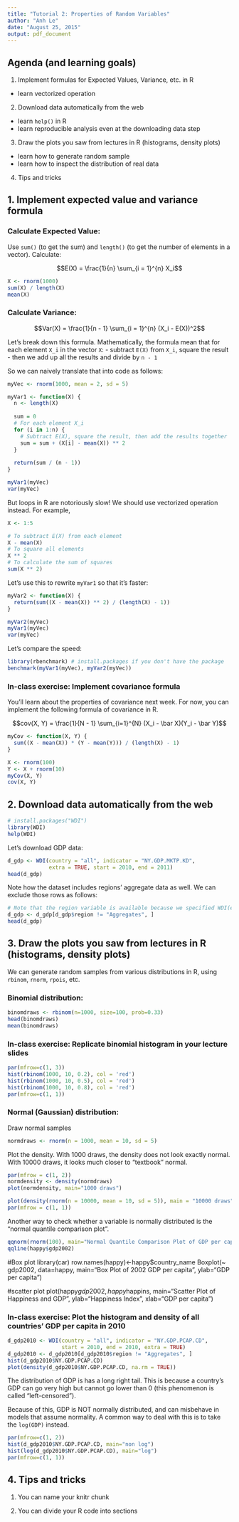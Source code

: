 ```yaml
---
title: "Tutorial 2: Properties of Random Variables"
author: "Anh Le"
date: "August 25, 2015"
output: pdf_document
---
```


## Agenda (and learning goals)

1. Implement formulas for Expected Values, Variance, etc. in R
- learn vectorized operation
2. Download data automatically from the web
- learn `help()` in R
- learn reproducible analysis even at the downloading data step
3. Draw the plots you saw from lectures in R (histograms, density plots)
- learn how to generate random sample
- learn how to inspect the distribution of real data

4. Tips and tricks

## 1. Implement expected value and variance formula

### Calculate Expected Value: 

Use `sum()` (to get the sum) and `length()` (to get the number of elements in a vector). Calculate:

$$E(X) = \frac{1}{n} \sum_{i = 1}^{n} X_i$$

```r
X <- rnorm(1000)
sum(X) / length(X)
mean(X)
```


### Calculate Variance:

$$Var(X) = \frac{1}{n - 1} \sum_{i = 1}^{n} (X_i - E(X))^2$$

Let's break down this formula. Mathematically, the formula mean that for each element `X_i` in the vector `X`:
- subtract `E(X)` from `X_i`, square the result
- then we add up all the results and divide by `n - 1`

So we can naively translate that into code as follows:

```r
myVec <- rnorm(1000, mean = 2, sd = 5)

myVar1 <- function(X) {
  n <- length(X)
  
  sum = 0
  # For each element X_i
  for (i in 1:n) {
    # Subtract E(X), square the result, then add the results together
    sum = sum + (X[i] - mean(X)) ** 2
  }
  
  return(sum / (n - 1))
}

myVar1(myVec)
var(myVec)
```

But loops in R are notoriously slow! We should use vectorized operation instead. For example,
```r
X <- 1:5

# To subtract E(X) from each element
X - mean(X)
# To square all elements
X ** 2
# To calculate the sum of squares
sum(X ** 2)
```

Let's use this to rewrite `myVar1` so that it's faster:

```r
myVar2 <- function(X) {
  return(sum((X - mean(X)) ** 2) / (length(X) - 1))
}

myVar2(myVec)
myVar1(myVec)
var(myVec)
```

Let's compare the speed:

```r
library(rbenchmark) # install.packages if you don't have the package
benchmark(myVar1(myVec), myVar2(myVec))
```

### In-class exercise: Implement covariance formula

You'll learn about the properties of covariance next week. For now, you can implement the following formula of covariance in R.

$$cov(X, Y) = \frac{1}{N - 1} \sum_{i=1}^{N} (X_i - \bar X)(Y_i - \bar Y)$$

```r
myCov <- function(X, Y) {
  sum((X - mean(X)) * (Y - mean(Y))) / (length(X) - 1)
}
```

```r
X <- rnorm(100)
Y <- X + rnorm(10)
myCov(X, Y)
cov(X, Y)
```


## 2. Download data automatically from the web

```r
# install.packages("WDI")
library(WDI)
help(WDI)
```

Let's download GDP data:

```r
d_gdp <- WDI(country = "all", indicator = "NY.GDP.MKTP.KD", 
             extra = TRUE, start = 2010, end = 2011)
head(d_gdp)
```

Note how the dataset includes regions' aggregate data as well. We can exclude those rows as follows:

```r
# Note that the region variable is available because we specified WDI(extra=TRUE)
d_gdp <- d_gdp[d_gdp$region != "Aggregates", ]
head(d_gdp)
```


## 3. Draw the plots you saw from lectures in R (histograms, density plots)

We can generate random samples from various distributions in R, using `rbinom`, `rnorm`, `rpois`, etc.

### Binomial distribution:

```r
binomdraws <- rbinom(n=1000, size=100, prob=0.33)
head(binomdraws)
mean(binomdraws)
```

### In-class exercise: Replicate binomial histogram in your lecture slides

```r
par(mfrow=c(1, 3))
hist(rbinom(1000, 10, 0.2), col = 'red')
hist(rbinom(1000, 10, 0.5), col = 'red')
hist(rbinom(1000, 10, 0.8), col = 'red')
par(mfrow=c(1, 1))
```


### Normal (Gaussian) distribution:

Draw normal samples
```r
normdraws <- rnorm(n = 1000, mean = 10, sd = 5)
```

Plot the density. With 1000 draws, the density does not look exactly normal. With 10000 draws, it looks much closer to "textbook" normal.

```r
par(mfrow = c(1, 2))
normdensity <- density(normdraws)
plot(normdensity, main="1000 draws")

plot(density(rnorm(n = 10000, mean = 10, sd = 5)), main = "10000 draws")
par(mfrow = c(1, 1))
```

Another way to check whether a variable is normally distributed is the "normal quantile comparison plot".

```r
qqnorm(rnorm(100), main="Normal Quantile Comparison Plot of GDP per capita")
qqline(happy$gdp2002)
```

#Box plot
library(car)
row.names(happy)<-happy$country_name
Boxplot(~ gdp2002, data=happy, main="Box Plot of 2002 GDP per capita", ylab="GDP per capita")

#scatter plot
plot(happy$gdp2002, happy$happins, main="Scatter Plot of Happiness and GDP", ylab="Happiness Index", xlab="GDP per capita")

### In-class exercise: Plot the histogram and density of all countries' GDP per capita in 2010

```r
d_gdp2010 <- WDI(country = "all", indicator = "NY.GDP.PCAP.CD",
                 start = 2010, end = 2010, extra = TRUE)
d_gdp2010 <- d_gdp2010[d_gdp2010$region != "Aggregates", ]
hist(d_gdp2010$NY.GDP.PCAP.CD)
plot(density(d_gdp2010$NY.GDP.PCAP.CD, na.rm = TRUE))
```

The distribution of GDP is has a long right tail. This is because a country's GDP can go very high but cannot go lower than 0 (this phenomenon is called "left-censored").

Because of this, GDP is NOT normally distributed, and can misbehave in models that assume normality. A common way to deal with this is to take the `log(GDP)` instead.

```r
par(mfrow=c(1, 2))
hist(d_gdp2010$NY.GDP.PCAP.CD, main="non log")
hist(log(d_gdp2010$NY.GDP.PCAP.CD), main="log")
par(mfrow=c(1, 1))
```

## 4. Tips and tricks

1. You can name your knitr chunk

2. You can divide your R code into sections